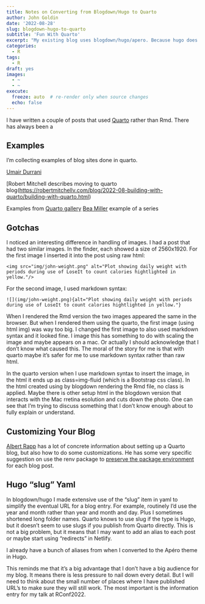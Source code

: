 ```yaml
---
title: Notes on Converting from Blogdown/Hugo to Quarto
author: John Goldin
date: '2022-08-28'
slug: blogdown-hugo-to-quarto
subtitle: 'Fun With Quarto'
excerpt: "My existing blog uses blogdown/hugo/apero. Because hugo does not use pandoc, I'm unable to take advantage of all the features of quarto. As I convert to a quarto website, I'll try to describe the process in this post."
categories:
  - R
tags:
  - R
draft: yes
images:
  - ~
  - ~
execute:
  freeze: auto  # re-render only when source changes
  echo: false
---
```


I have written a couple of posts that used [Quarto](https://quarto.org/docs/output-formats/hugo.html) rather than Rmd. There has always been a

## Examples

I'm collecting examples of blog sites done in quarto.

[Umair Durrani](https://github.com/durraniu/umair-durrani)

\[Robert Mitchell describes moving to quarto blog(<https://robertmitchellv.com/blog/2022-08-building-with-quarto/building-with-quarto.html>)

Examples from [Quarto gallery](https://quarto.org/docs/gallery/#websites) [Bea Miller](https://github.com/beatrizmilz/blog-en/blob/main/_quarto.yml) example of a series

## Gotchas

I noticed an interesting difference in handling of images. I had a post that had two similar images. In the finder, each showed a size of 2560x1920. For the first image I inserted it into the post using raw html:

`<img src="img/john-weight.png" alt="Plot showing daily weight with periods during use of LoseIt to count calories hightlighted in yellow."/>`

For the second image, I used markdown syntax:

`![](img/john-weight.png){alt="Plot showing daily weight with periods during use of LoseIt to count calories hightlighted in yellow."}`

When I rendered the Rmd version the two images appeared the same in the browser. But when I rendered them using the quarto, the first image (using html img) was way too big. I changed the first image to also used markdown syntax and it looked fine. I image this has something to do with scaling the image and maybe appears on a mac. Or actually I should acknowledge that I don't know what caused this. The moral of the story for me is that with quarto maybe it's safer for me to use markdown syntax rather than raw html.

In the quarto version when I use markdown syntax to insert the image, in the html it ends up as class=img-fluid (which is a Bootstrap css class). In the html created using by blogdown rendering the Rmd file, no class is applied. Maybe there is other setup html in the blogdown version that interacts with the Mac rretina esolution and cuts down the photo. One can see that I'm trying to discuss something that I don't know enough about to fully explain or understand.

## Customizing Your Blog

[Albert Rapp](https://albert-rapp.de/posts/13_quarto_blog_writing_guide/13_quarto_blog_writing_guide.html) has a lot of concrete information about setting up a Quarto blog, but also how to do some customizations. He has some very specific suggestion on use the renv package to [preserve the package environment](https://albert-rapp.de/posts/13_quarto_blog_writing_guide/13_quarto_blog_writing_guide.html#make-posts-robust-with-renv) for each blog post.

## Hugo "slug" Yaml

In blogdown/hugo I made extensive use of the "slug" item in yaml to simplify the eventual URL for a blog entry. For example, routinely I'd use the year and month rather than year and month and day. Plus I sometimes shortened long folder names. Quarto knows to use slug if the type is Hugo, but it doesn't seem to use slugs if you publish from Quarto directly. This is not a big problem, but it means that I may want to add an alias to each post or maybe start using "redirects" in Netlify.

I already have a bunch of aliases from when I converted to the Apéro theme in Hugo.

This reminds me that it's a big advantage that I don't have a big audience for my blog. It means there is less pressure to nail down every detail. But I will need to think about the small number of places where I have published URL's to make sure they will still work. The most important is the information entry for my talk at RConf2022.
